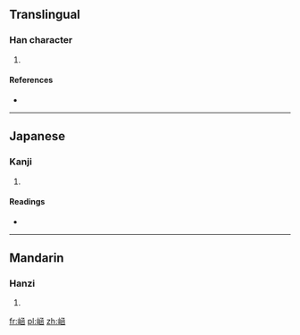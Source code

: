 ==Translingual==

===Han character===
{{Han char|rn=46|rad=山|as=08|sn=11|four=|canj=山山弓水 (UUNE)|ids=⿰[[山]][[函]]}}

# {{defn|Han|sort=山08}}

====References====
* {{Han ref|kx=0314.300|dkj=08201|dj=0615.160|hdz=10784.100|uh=5D21|ud=23841}}

----

==Japanese==

===Kanji===
{{ja-kanji|grade=|rs=山08}}

# {{defn|lang=ja|sort=山08}}

====Readings====
* {{ja-readings|on=[[かん]] (kan), [[げん]] (gen)|kun=}}

----

==Mandarin==

===Hanzi===
{{cmn-hanzi|pin=[[cuì]] ([[cui4]]), [[hán]] ([[han2]])|wg=ts'ui<sup>4</sup>, han<sup>2</sup>}}

# {{defn|lang=cmn|sort=山08}}

[[fr:崡]]
[[pl:崡]]
[[zh:崡]]